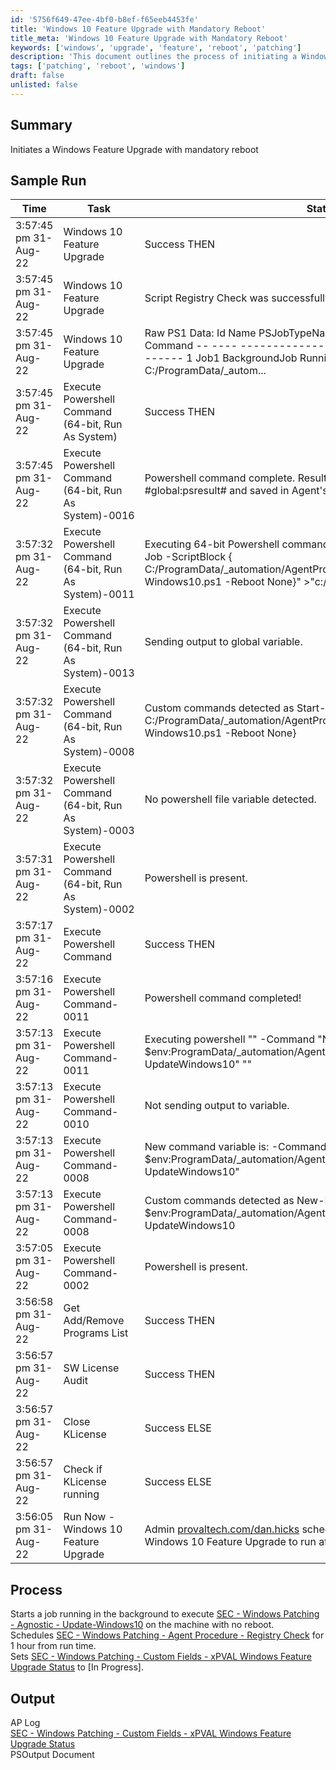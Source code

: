 ```yaml
---
id: '5756f649-47ee-4bf0-b8ef-f65eeb4453fe'
title: 'Windows 10 Feature Upgrade with Mandatory Reboot'
title_meta: 'Windows 10 Feature Upgrade with Mandatory Reboot'
keywords: ['windows', 'upgrade', 'feature', 'reboot', 'patching']
description: 'This document outlines the process of initiating a Windows 10 feature upgrade that requires a mandatory reboot. It includes a summary of the procedure, sample run logs, and detailed steps of the process involved in executing the upgrade and scheduling necessary tasks.'
tags: ['patching', 'reboot', 'windows']
draft: false
unlisted: false
---
```

## Summary

Initiates a Windows Feature Upgrade with mandatory reboot

## Sample Run

| Time                   | Task                                                         | Status                                                                                           | Link                          |
|------------------------|--------------------------------------------------------------|--------------------------------------------------------------------------------------------------|-------------------------------|
| 3:57:45 pm 31-Aug-22  | Windows 10 Feature Upgrade                                   | Success THEN                                                                                     | [provaltech.com/dan.hicks](https://provaltech.com/dan.hicks) |
| 3:57:45 pm 31-Aug-22  | Windows 10 Feature Upgrade                                   | Script Registry Check was successfully scheduled to run in 1 hours                              | [provaltech.com/dan.hicks](https://provaltech.com/dan.hicks) |
| 3:57:45 pm 31-Aug-22  | Windows 10 Feature Upgrade                                   | Raw PS1 Data: Id Name PSJobTypeName State HasMoreData Location Command -- ---- ------------- ----- ----------- -------- ------- 1 Job1 BackgroundJob Running True localhost C:/ProgramData/_autom... | [provaltech.com/dan.hicks](https://provaltech.com/dan.hicks) |
| 3:57:45 pm 31-Aug-22  | Execute Powershell Command (64-bit, Run As System)         | Success THEN                                                                                     | [provaltech.com/dan.hicks](https://provaltech.com/dan.hicks) |
| 3:57:45 pm 31-Aug-22  | Execute Powershell Command (64-bit, Run As System)-0016    | Powershell command complete. Results returned to global variable #global:psresult# and saved in Agent's Documents tab of server. | [provaltech.com/dan.hicks](https://provaltech.com/dan.hicks) |
| 3:57:32 pm 31-Aug-22  | Execute Powershell Command (64-bit, Run As System)-0011    | Executing 64-bit Powershell command as System: "" -command "Start-Job -ScriptBlock \{ C:/ProgramData/_automation/AgentProcedure/UpdateWindows10/Update-Windows10.ps1 -Reboot None}" >"c:/provaltech/psoutputtmp.txt" | [provaltech.com/dan.hicks](https://provaltech.com/dan.hicks) |
| 3:57:32 pm 31-Aug-22  | Execute Powershell Command (64-bit, Run As System)-0013    | Sending output to global variable.                                                               | [provaltech.com/dan.hicks](https://provaltech.com/dan.hicks) |
| 3:57:32 pm 31-Aug-22  | Execute Powershell Command (64-bit, Run As System)-0008    | Custom commands detected as Start-Job -ScriptBlock \{ C:/ProgramData/_automation/AgentProcedure/UpdateWindows10/Update-Windows10.ps1 -Reboot None} | [provaltech.com/dan.hicks](https://provaltech.com/dan.hicks) |
| 3:57:32 pm 31-Aug-22  | Execute Powershell Command (64-bit, Run As System)-0003    | No powershell file variable detected.                                                            | [provaltech.com/dan.hicks](https://provaltech.com/dan.hicks) |
| 3:57:31 pm 31-Aug-22  | Execute Powershell Command (64-bit, Run As System)-0002    | Powershell is present.                                                                            | [provaltech.com/dan.hicks](https://provaltech.com/dan.hicks) |
| 3:57:17 pm 31-Aug-22  | Execute Powershell Command                                   | Success THEN                                                                                     | [provaltech.com/dan.hicks](https://provaltech.com/dan.hicks) |
| 3:57:16 pm 31-Aug-22  | Execute Powershell Command-0011                             | Powershell command completed!                                                                     | [provaltech.com/dan.hicks](https://provaltech.com/dan.hicks) |
| 3:57:13 pm 31-Aug-22  | Execute Powershell Command-0011                             | Executing powershell "" -Command "New-Item -Type Directory -Path $env:ProgramData/_automation/AgentProcedure -name UpdateWindows10" "" | [provaltech.com/dan.hicks](https://provaltech.com/dan.hicks) |
| 3:57:13 pm 31-Aug-22  | Execute Powershell Command-0010                             | Not sending output to variable.                                                                    | [provaltech.com/dan.hicks](https://provaltech.com/dan.hicks) |
| 3:57:13 pm 31-Aug-22  | Execute Powershell Command-0008                             | New command variable is: -Command "New-Item -Type Directory -Path $env:ProgramData/_automation/AgentProcedure -name UpdateWindows10" | [provaltech.com/dan.hicks](https://provaltech.com/dan.hicks) |
| 3:57:13 pm 31-Aug-22  | Execute Powershell Command-0008                             | Custom commands detected as New-Item -Type Directory -Path $env:ProgramData/_automation/AgentProcedure -name UpdateWindows10 | [provaltech.com/dan.hicks](https://provaltech.com/dan.hicks) |
| 3:57:05 pm 31-Aug-22  | Execute Powershell Command-0002                             | Powershell is present.                                                                            | [provaltech.com/dan.hicks](https://provaltech.com/dan.hicks) |
| 3:56:58 pm 31-Aug-22  | Get Add/Remove Programs List                                 | Success THEN                                                                                     |                               |
| 3:56:57 pm 31-Aug-22  | SW License Audit                                             | Success THEN                                                                                     |                               |
| 3:56:57 pm 31-Aug-22  | Close KLicense                                              | Success ELSE                                                                                     |                               |
| 3:56:57 pm 31-Aug-22  | Check if KLicense running                                    | Success ELSE                                                                                     |                               |
| 3:56:05 pm 31-Aug-22  | Run Now - Windows 10 Feature Upgrade                        | Admin [provaltech.com/dan.hicks](https://provaltech.com/dan.hicks) scheduled procedure Run Now - Windows 10 Feature Upgrade to run at Aug 31 2022 3:56PM |                               |

## Process

Starts a job running in the background to execute [SEC - Windows Patching - Agnostic - Update-Windows10](https://proval.itglue.com/DOC-5078775-9447713) on the machine with no reboot.  
Schedules [SEC - Windows Patching - Agent Procedure - Registry Check](https://proval.itglue.com/DOC-5078775-10784806) for 1 hour from run time.  
Sets [SEC - Windows Patching - Custom Fields - xPVAL Windows Feature Upgrade Status](https://proval.itglue.com/DOC-5078775-10784808) to [In Progress].

## Output

AP Log  
[SEC - Windows Patching - Custom Fields - xPVAL Windows Feature Upgrade Status](https://proval.itglue.com/DOC-5078775-10784808)  
PSOutput Document













